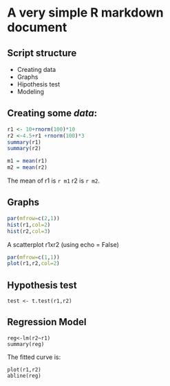 A very simple R markdown document
========================================================

Script structure
----------------

- Creating data
- Graphs
- Hipothesis test
- Modeling

Creating some *data*:
---------------------

```r
r1 <- 10+rnorm(100)*10
r2 <-4.5+r1 +rnorm(100)*3
summary(r1)
summary(r2)
```

```r
m1 = mean(r1)
m2 = mean(r2)
```

The mean of r1 is `r m1` r2 is `r m2`.

Graphs
------

```r
par(mfrow=c(2,1))
hist(r1,col=2)
hist(r2,col=3)
```

A scatterplot r1xr2
(using echo = False)

```r
par(mfrow=c(1,1))
plot(r1,r2,col=2)
```


Hypothesis test
---------------

```ttest
test <- t.test(r1,r2)
```

Regression Model
----------------

```reg
reg<-lm(r2~r1)
summary(reg)
```

The fitted curve is:

```regplot
plot(r1,r2)
abline(reg)
```





